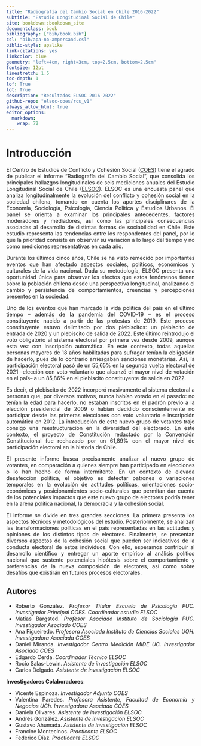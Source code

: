 ```yaml
--- 
title: "Radiografía del Cambio Social en Chile 2016-2022"
subtitle: "Estudio Longitudinal Social de Chile"
site: bookdown::bookdown_site
documentclass: book
bibliography: ["bib/book.bib"]
csl: "bib/apa-no-ampersand.csl"
biblio-style: apalike
link-citations: yes
linkcolor: blue
geometry: "left=4cm, right=3cm, top=2.5cm, bottom=2.5cm"
fontsize: 12pt
linestretch: 1.5
toc-depth: 1
lof: True
lot: True
description: "Resultados ELSOC 2016-2022"
github-repo: "elsoc-coes/rcs_v1"
always_allow_html: true
editor_options: 
  markdown: 
    wrap: 72
---
```



# Introducción {-}

<div style="text-align: justify">

El Centro de Estudios de Conflicto y Cohesión Social ([COES](https://coes.cl/)) tiene el agrado de publicar el informe “Radiografía del Cambio Social”, que consolida los principales hallazgos longitudinales de seis mediciones anuales del Estudio Longitudinal Social de Chile ([ELSOC](https://coes.cl/encuesta-panel/)). ELSOC es una encuesta panel que analiza longitudinalmente la evolución del conflicto y cohesión social en la sociedad chilena, tomando en cuenta los aportes disciplinares de la Economía, Sociología, Psicología, Ciencia Política y Estudios Urbanos. El panel se orienta a examinar los principales antecedentes, factores moderadores y mediadores, así como las principales consecuencias asociadas al desarrollo de distintas formas de sociabilidad en Chile. Este estudio representa las tendencias entre los respondentes del panel, por lo que la prioridad consiste en observar su variación a lo largo del tiempo y no como mediciones representativas en cada año. 

Durante los últimos cinco años, Chile se ha visto remecido por importantes eventos que han afectado aspectos sociales, políticos, económicos y culturales de la vida nacional. Dada su metodología, ELSOC presenta una oportunidad única para observar los efectos que estos fenómenos tienen sobre la población chilena desde una perspectiva longitudinal, analizando el cambio y persistencia de comportamientos, creencias y percepciones presentes en la sociedad. 

Uno de los eventos que han marcado la vida política del país en el último tiempo – además de la pandemia del COVID-19 – es el proceso constituyente nacido a partir de las protestas de 2019. Este proceso constituyente estuvo delimitado por dos plebiscitos: un plebiscito de entrada de 2020 y un plebiscito de salida de 2022. Este último reintrodujo el voto obligatorio al sistema electoral por primera vez desde 2009, aunque esta vez con inscripción automática. En este contexto, todas aquellas personas mayores de 18 años habilitadas para sufragar tenían la obligación de hacerlo, pues de lo contrario arriesgaban sanciones monetarias. Así, la participación electoral pasó de un 55,65% en la segunda vuelta electoral de 2021 –elección con voto voluntario que alcanzó el mayor nivel de votación en el país– a un 85,86% en el plebiscito constituyente de salida en 2022.

Es decir, el plebiscito de 2022 incorporó masivamente al sistema electoral a personas que, por diversos motivos, nunca habían votado en el pasado: no tenían la edad para hacerlo, no estaban inscritos en el padrón previo a la elección presidencial de 2009 o habían decidido conscientemente no participar desde las primeras elecciones con voto voluntario e inscripción automática en 2012. La introducción de este nuevo grupo de votantes trajo consigo una reestructuración en la diversidad del electorado. En este contexto, el proyecto de Constitución redactado por la Convención Constitucional fue rechazado por un 61,89% con el mayor nivel de participación electoral en la historia de Chile.

El presente informe busca precisamente analizar al nuevo grupo de votantes, en comparación a quienes siempre han participado en elecciones o lo han hecho de forma intermitente. En un contexto de elevada desafección política, el objetivo es detectar patrones o variaciones temporales en la evolución de actitudes políticas, orientaciones socio-económicas y posicionamientos socio-culturales que permitan dar cuenta de los potenciales impactos que este nuevo grupo de electores podría tener en la arena política nacional, la democracia y la cohesión social.

El informe se divide en tres grandes secciones. La primera presenta los aspectos técnicos y metodológicos del estudio. Posteriormente, se analizan las transformaciones políticas en el país representadas en las actitudes y opiniones de los distintos tipos de electores. Finalmente, se presentan diversos aspectos de la cohesión social que pueden ser indicativos de la conducta electoral de estos individuos. Con ello, esperamos contribuir al desarrollo científico y entregar un aporte empírico al análisis político nacional que sustente potenciales hipótesis sobre el comportamiento y preferencias de la nueva composición de electores, así como sobre desafíos que existirán en futuros procesos electorales.



## Autores {-}
- Roberto González. *Profesor Titular Escuela de Psicología PUC. Investigador Principal COES. Coordinador estudio ELSOC*
- Matías Bargsted. *Profesor Asociado Instituto de Sociología PUC. Investigador Asociado COES*
- Ana Figueiredo. *Profesora Asociada Instituto de Ciencias Sociales UOH. Investigadora Asociada COES*
- Daniel Miranda. *Investigador Centro Medición MIDE UC. Investigador Asociado COES*
- Edgardo Cerda. *Coordinador Técnico ELSOC*
- Rocío Salas-Lewin. *Asistente de investigación ELSOC*
- Carlos Delgado. *Asistente de investigación ELSOC*

**Investigadores Colaboradores**: 

- Vicente Espinoza. *Investigador Adjunto COES*
- Valentina Paredes. *Profesora Asistente, Facultad de Economía y Negocios UCh. Investigadora Asociada COES*
- Daniela Olivares. *Asistente de investigación ELSOC*
- Andrés González. *Asistente de investigación ELSOC*
- Gustavo Ahumada. *Asistente de investigación ELSOC*
- Francine Montecinos. *Practicante ELSOC*
- Federico Díaz. *Practicante ELSOC*
